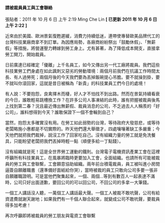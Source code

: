 #### 請被裁員員工與工會聯絡

張貼者：2011 年 10 月 6 日 上午 2:19 Ming Che Lin **[ 已更新 2011 年 10 月 6 日 上午 2:22 ]**

近來由於美國、歐洲景氣復甦遲緩，消費力持續低迷，連帶使專替歐美品牌代工的台灣科技業廠商拿不到訂單。為因應局勢，各廠商紛紛祭出「鼓勵休假」、「無薪假」等措施，將營運壓力轉嫁到勞工身上。尤有甚著，為了降低成本開支，直接拿勞工開刀，開始裁員。

日前廣達已經確定「優離」上千名員工，如今又傳出另一代工廠將裁員。我們這些科技業勞工們身處在如此諷刺又惡劣的勞動環境：兩個月前我們在抗議工作時間太長、有人過勞死；兩個月後的今天我們要為丟掉飯碗提心吊膽。要不就操到掛，要不就叫你滾回家，這就是昔日被稱為「新貴」的科技業員工們今日的處境！

有人說：不要抱怨，良禽擇木而棲，好人才不怕找不到出路。然而在景氣持續看衰的今日，誰敢輕易跳槽換工作？在許多公司人事凍結的此時，誰有把握被裁員後馬上找到第二春？況且最近傳出無薪假、裁員消息的公司，不乏過去人人稱羨的「好公司」，誰料想得到今天？誰敢保證下一個不會輪到自己？

當然，抱怨太多確實沒有用。在勞工如此弱勢的台灣，等待政府大發慈悲，或等待老闆略施小惠都是不切實際的。昨天他們還大舉徵才，四處嚷嚷著缺工多嚴重；今天他們就把我們裁掉，說沒工作了回家吃自己。沒有組織力量的勞工就是免洗餐具，只能盼望老闆把我們丟掉時輕一點（順便多給一丁點錢）。

沒有組織就是死！這是全世界勞工運動的鐵則。台灣電子電機資訊產業工會在這裡呼籲所有科技業員工，在風暴將臨時更要加入工會，全面組織。也請所有可能被裁員的勞工與工會聯繫，工會願意協助組織。兩年前台積電裁員，員工被叫進小房間逼簽自願離職書（還準備好面紙給你哭），當時被裁的員工只敢向公司多要一張非自願離職證明。可是當他們聚集起來，一個、兩個…等到有數百人一起表達不滿時，公司只好出面道歉，要回公司的可以回公司，不回公司的多拿一大筆錢。

一個工人講話沒人聽，一萬個工人講話最大聲。一個工人被裁不敢吭聲，公司有給資遣費就謝天謝地；如果我們有一千個人聯合起來，就變成公司不敢吭聲，要裁員得多加考慮！

再次呼籲即將被裁員的勞工朋友與電資工會聯繫
